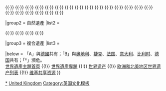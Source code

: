 <noinclude>{{NoteTA|G1=UK_Places}}</noinclude>{{Navbox
|name  = 英國世界遺產
|title = {{flagdeco|UK}} [[英国世界遗产列表|英国世界遗产]]
|state = autocollapse
|image = {{location map+ |United Kingdom |caption=[[英国]]本土 |places=
<!-- 文化遺產 /-->
         <!-- ↓373巨石阵、埃夫伯里和週邊遺跡 /-->
             {{location map~ |United Kingdom |label=373 |position= |link=巨石阵 |mark=Blue 0080ff pog.svg |marksize=4
                |lat_deg=51 |lat_min=10 |lat_sec=43.9 |lat_dir=N
                |lon_deg=1 |lon_min=49 |lon_sec=31.6 |lon_dir=W
             }}
             {{location map~ |United Kingdom |label=|position= |link= |mark=Blue 0080ff pog.svg |marksize=4
                |lat_deg=51 |lat_min=25 |lat_sec=43.2 |lat_dir=N
                |lon_deg=1 |lon_min=51 |lon_sec=14.1 |lon_dir=W
             }}
         <!-- ↑373巨石阵、埃夫伯里和週邊遺跡 /-->
         <!-- ↓430羅馬帝國的邊界（以下非全數，每一經度選第一點為代表） /-->
             {{location map~ |United Kingdom |label= |position= |link= |mark=Brown 804000 pog.svg |marksize=4
                |lat_deg=54 |lat_min=58 |lat_sec=37.12 |lat_dir=N
                |lon_deg=1 |lon_min=39 |lon_sec=40.47 |lon_dir=W
             }}
             {{location map~ |United Kingdom |label= |position= |link= |mark=Brown 804000 pog.svg |marksize=4
                |lat_deg=54 |lat_min=58 |lat_sec=43.92 |lat_dir=N
                |lon_deg=1 |lon_min=40 |lon_sec=29.01 |lon_dir=W
             }}
             {{location map~ |United Kingdom |label= |position= |link= |mark=Brown 804000 pog.svg |marksize=4
                |lat_deg=54 |lat_min=59 |lat_sec=8.93 |lat_dir=N
                |lon_deg=1 |lon_min=32 |lon_sec=29.39 |lon_dir=W
             }}
             {{location map~ |United Kingdom |label= |position= |link= |mark=Brown 804000 pog.svg |marksize=4
                |lat_deg=54 |lat_min=58 |lat_sec=33.63 |lat_dir=N
                |lon_deg=1 |lon_min=35 |lon_sec=18.8 |lon_dir=W
             }}
             {{location map~ |United Kingdom |label= |position= |link= |mark=Brown 804000 pog.svg |marksize=4
                |lat_deg=54 |lat_min=58 |lat_sec=50.1 |lat_dir=N
                |lon_deg=1 |lon_min=33 |lon_sec=46.77 |lon_dir=W
             }}
             {{location map~ |United Kingdom |label= |position= |link= |mark=Brown 804000 pog.svg |marksize=4
                |lat_deg=54 |lat_min=58 |lat_sec=41.69 |lat_dir=N
                |lon_deg=1 |lon_min=34 |lon_sec=22.58 |lon_dir=W
             }}
             {{location map~ |United Kingdom |label= |position= |link= |mark=Brown 804000 pog.svg |marksize=4
                |lat_deg=54 |lat_min=58 |lat_sec=20.23 |lat_dir=N
                |lon_deg=1 |lon_min=36 |lon_sec=5.84 |lon_dir=W
             }}
             {{location map~ |United Kingdom |label= |position= |link= |mark=Brown 804000 pog.svg |marksize=4
                |lat_deg=55 |lat_min=0 |lat_sec=5.21 |lat_dir=N
                |lon_deg=2 |lon_min=27 |lon_sec=6.44 |lon_dir=W
             }}
             {{location map~ |United Kingdom |label= |position= |link= |mark=Brown 804000 pog.svg |marksize=4
                |lat_deg=54 |lat_min=59 |lat_sec=26.35 |lat_dir=N
                |lon_deg=1 |lon_min=43 |lon_sec=16.27 |lon_dir=W
             }}
             {{location map~ |United Kingdom |label= |position= |link= |mark=Brown 804000 pog.svg |marksize=4
                |lat_deg=54 |lat_min=59 |lat_sec=38.09 |lat_dir=N
                |lon_deg=1 |lon_min=44 |lon_sec=27.48 |lon_dir=W
             }}
             {{location map~ |United Kingdom |label= |position= |link= |mark=Brown 804000 pog.svg |marksize=4
                |lat_deg=54 |lat_min=59 |lat_sec=44.17 |lat_dir=N
                |lon_deg=1 |lon_min=45 |lon_sec=44.87 |lon_dir=W
             }}
             {{location map~ |United Kingdom |label= |position= |link= |mark=Brown 804000 pog.svg |marksize=4
                |lat_deg=55 |lat_min=0 |lat_sec=15.22 |lat_dir=N
                |lon_deg=1 |lon_min=25 |lon_sec=52.01 |lon_dir=W
             }}
             {{location map~ |United Kingdom |label= |position= |link= |mark=Brown 804000 pog.svg |marksize=4
                |lat_deg=54 |lat_min=59 |lat_sec=17.87 |lat_dir=N
                |lon_deg=1 |lon_min=31 |lon_sec=57.5 |lon_dir=W
             }}
             {{location map~ |United Kingdom |label= |position= |link= |mark=Brown 804000 pog.svg |marksize=4
                |lat_deg=55 |lat_min=0 |lat_sec=12.87 |lat_dir=N
                |lon_deg=2 |lon_min=11 |lon_sec=28.27 |lon_dir=W
             }}
             {{location map~ |United Kingdom |label= |position= |link= |mark=Brown 804000 pog.svg |marksize=4
                |lat_deg=55 |lat_min=0 |lat_sec=14.51 |lat_dir=N
                |lon_deg=2 |lon_min=17 |lon_sec=2.02 |lon_dir=W
             }}
             {{location map~ |United Kingdom |label= |position= |link= |mark=Brown 804000 pog.svg |marksize=4
                |lat_deg=54 |lat_min=58 |lat_sec=47.6 |lat_dir=N
                |lon_deg=2 |lon_min=2 |lon_sec=7.85 |lon_dir=W
             }}
             {{location map~ |United Kingdom |label= |position= |link= |mark=Brown 804000 pog.svg |marksize=4
                |lat_deg=54 |lat_min=54 |lat_sec=49.32 |lat_dir=N
                |lon_deg=3 |lon_min=3 |lon_sec=19.22 |lon_dir=W
             }}
             {{location map~ |United Kingdom |label= |position= |link= |mark=Brown 804000 pog.svg |marksize=4
                |lat_deg=54 |lat_min=54 |lat_sec=48.49 |lat_dir=N
                |lon_deg=3 |lon_min=17 |lon_sec=43.6 |lon_dir=W
             }}
             {{location map~ |United Kingdom |label= |position= |link= |mark=Brown 804000 pog.svg |marksize=4
                |lat_deg=54 |lat_min=55 |lat_sec=43.79 |lat_dir=N
                |lon_deg=2 |lon_min=51 |lon_sec=15.6 |lon_dir=W
             }}
             {{location map~ |United Kingdom |label= |position= |link= |mark=Brown 804000 pog.svg |marksize=4
                |lat_deg=54 |lat_min=39 |lat_sec=21.25 |lat_dir=N
                |lon_deg=3 |lon_min=32 |lon_sec=48.45 |lon_dir=W
             }}
             {{location map~ |United Kingdom |label= |position= |link= |mark=Brown 804000 pog.svg |marksize=4
                |lat_deg=54 |lat_min=49 |lat_sec=34.31 |lat_dir=N
                |lon_deg=3 |lon_min=25 |lon_sec=6.22 |lon_dir=W
             }}
             {{location map~ |United Kingdom |label= |position= |link= |mark=Brown 804000 pog.svg |marksize=4
                |lat_deg=54 |lat_min=34 |lat_sec=20.98 |lat_dir=N
                |lon_deg=3 |lon_min=34 |lon_sec=32.02 |lon_dir=W
             }}
             {{location map~ |United Kingdom |label= |position= |link= |mark=Brown 804000 pog.svg |marksize=4
                |lat_deg=54 |lat_min=55 |lat_sec=53.24 |lat_dir=N
                |lon_deg=3 |lon_min=16 |lon_sec=45.06 |lon_dir=W
             }}
             {{location map~ |United Kingdom |label= |position= |link= |mark=Brown 804000 pog.svg |marksize=4
                |lat_deg=54 |lat_min=53 |lat_sec=59.69 |lat_dir=N
                |lon_deg=2 |lon_min=57 |lon_sec=7.63 |lon_dir=W
             }}
             {{location map~ |United Kingdom |label= |position= |link= |mark=Brown 804000 pog.svg |marksize=4
                |lat_deg=54 |lat_min=21 |lat_sec=2.58 |lat_dir=N
                |lon_deg=3 |lon_min=24 |lon_sec=14.89 |lon_dir=W
             }}
             {{location map~ |United Kingdom |label= |position= |link= |mark=Brown 804000 pog.svg |marksize=4
                |lat_deg=54 |lat_min=59 |lat_sec=17.71 |lat_dir=N
                |lon_deg=2 |lon_min=35 |lon_sec=12.28 |lon_dir=W
             }}
             {{location map~ |United Kingdom |label= |position= |link= |mark=Brown 804000 pog.svg |marksize=4
                |lat_deg=54 |lat_min=56 |lat_sec=1.09 |lat_dir=N
                |lon_deg=2 |lon_min=49 |lon_sec=10.67 |lon_dir=W
             }}
             {{location map~ |United Kingdom |label= |position= |link= |mark=Brown 804000 pog.svg |marksize=4
                |lat_deg=54 |lat_min=59 |lat_sec=12.7 |lat_dir=N
                |lon_deg=2 |lon_min=34 |lon_sec=39.3 |lon_dir=W
             }}
             {{location map~ |United Kingdom |label= |position= |link= |mark=Brown 804000 pog.svg |marksize=4
                |lat_deg=54 |lat_min=54 |lat_sec=13.15 |lat_dir=N
                |lon_deg=2 |lon_min=59 |lon_sec=43.52 |lon_dir=W
             }}
             {{location map~ |United Kingdom |label= |position= |link= |mark=Brown 804000 pog.svg |marksize=4
                |lat_deg=54 |lat_min=59 |lat_sec=45.44 |lat_dir=N
                |lon_deg=1 |lon_min=46 |lon_sec=40.29 |lon_dir=W
             }}
             {{location map~ |United Kingdom |label= |position= |link= |mark=Brown 804000 pog.svg |marksize=4
                |lat_deg=54 |lat_min=59 |lat_sec=52.7 |lat_dir=N
                |lon_deg=1 |lon_min=48 |lon_sec=0.77 |lon_dir=W
             }}
             {{location map~ |United Kingdom |label= |position= |link= |mark=Brown 804000 pog.svg |marksize=4
                |lat_deg=55 |lat_min=0 |lat_sec=16.89 |lat_dir=N
                |lon_deg=1 |lon_min=51 |lon_sec=21.3 |lon_dir=W
             }}
             {{location map~ |United Kingdom |label= |position= |link= |mark=Brown 804000 pog.svg |marksize=4
                |lat_deg=55 |lat_min=0 |lat_sec=33.02 |lat_dir=N
                |lon_deg=1 |lon_min=53 |lon_sec=20.24 |lon_dir=W
             }}
             {{location map~ |United Kingdom |label= |position= |link= |mark=Brown 804000 pog.svg |marksize=4
                |lat_deg=55 |lat_min=0 |lat_sec=33.31 |lat_dir=N
                |lon_deg=1 |lon_min=55 |lon_sec=19.69 |lon_dir=W
             }}
             {{location map~ |United Kingdom |label= |position= |link= |mark=Brown 804000 pog.svg |marksize=4
                |lat_deg=55 |lat_min=0 |lat_sec=42.36 |lat_dir=N
                |lon_deg=1 |lon_min=59 |lon_sec=16.15 |lon_dir=W
             }}
             {{location map~ |United Kingdom |label= |position= |link= |mark=Brown 804000 pog.svg |marksize=4
                |lat_deg=55 |lat_min=0 |lat_sec=35.37 |lat_dir=N
                |lon_deg=2 |lon_min=0 |lon_sec=23.53 |lon_dir=W
             }}
             {{location map~ |United Kingdom |label= |position= |link= |mark=Brown 804000 pog.svg |marksize=4
                |lat_deg=55 |lat_min=0 |lat_sec=38.54 |lat_dir=N
                |lon_deg=2 |lon_min=1 |lon_sec=15.15 |lon_dir=W
             }}
             {{location map~ |United Kingdom |label= |position= |link= |mark=Brown 804000 pog.svg |marksize=4
                |lat_deg=54 |lat_min=59 |lat_sec=30.38 |lat_dir=N
                |lon_deg=2 |lon_min=26 |lon_sec=55.25 |lon_dir=W
             }}
             {{location map~ |United Kingdom |label= |position= |link= |mark=Brown 804000 pog.svg |marksize=4
                |lat_deg=55 |lat_min=1 |lat_sec=54.22 |lat_dir=N
                |lon_deg=2 |lon_min=10 |lon_sec=44.48 |lon_dir=W
             }}
             {{location map~ |United Kingdom |label= |position= |link= |mark=Brown 804000 pog.svg |marksize=4
                |lat_deg=55 |lat_min=1 |lat_sec=37.1 |lat_dir=N
                |lon_deg=2 |lon_min=15 |lon_sec=7.22 |lon_dir=W
             }}
             {{location map~ |United Kingdom |label= |position= |link= |mark=Brown 804000 pog.svg |marksize=4
                |lat_deg=54 |lat_min=59 |lat_sec=17.48 |lat_dir=N
                |lon_deg=2 |lon_min=24 |lon_sec=24.44 |lon_dir=W
             }}
             {{location map~ |United Kingdom |label= |position= |link= |mark=Brown 804000 pog.svg |marksize=4
                |lat_deg=54 |lat_min=59 |lat_sec=31.97 |lat_dir=N
                |lon_deg=2 |lon_min=23 |lon_sec=17.69 |lon_dir=W
             }}
             {{location map~ |United Kingdom |label= |position= |link= |mark=Brown 804000 pog.svg |marksize=4
                |lat_deg=54 |lat_min=59 |lat_sec=17.49 |lat_dir=N
                |lon_deg=2 |lon_min=22 |lon_sec=52.96 |lon_dir=W
             }}
             {{location map~ |United Kingdom |label= |position= |link= |mark=Brown 804000 pog.svg |marksize=4
                |lat_deg=54 |lat_min=59 |lat_sec=4.03 |lat_dir=N
                |lon_deg=2 |lon_min=28 |lon_sec=38.91 |lon_dir=W
             }}
             {{location map~ |United Kingdom |label= |position= |link= |mark=Brown 804000 pog.svg |marksize=4
                |lat_deg=54 |lat_min=59 |lat_sec=2.2 |lat_dir=N
                |lon_deg=2 |lon_min=29 |lon_sec=17.88 |lon_dir=W
             }}
             {{location map~ |United Kingdom |label= |position= |link= |mark=Brown 804000 pog.svg |marksize=4
                |lat_deg=54 |lat_min=58 |lat_sec=55.64 |lat_dir=N
                |lon_deg=2 |lon_min=33 |lon_sec=17.20 |lon_dir=W
             }}
             {{location map~ |United Kingdom |label= |position= |link= |mark=Brown 804000 pog.svg |marksize=4
                |lat_deg=54 |lat_min=56 |lat_sec=5.04 |lat_dir=N
                |lon_deg=2 |lon_min=50 |lon_sec=57.67 |lon_dir=W
             }}
             {{location map~ |United Kingdom |label= |position= |link= |mark=Brown 804000 pog.svg |marksize=4
                |lat_deg=55 |lat_min=1 |lat_sec=8.53 |lat_dir=N
                |lon_deg=2 |lon_min=4 |lon_sec=58.63 |lon_dir=W
             }}
             {{location map~ |United Kingdom |label= |position= |link= |mark=Brown 804000 pog.svg |marksize=4
                |lat_deg=55 |lat_min=1 |lat_sec=28.32 |lat_dir=N
                |lon_deg=2 |lon_min=8 |lon_sec=34.12 |lon_dir=W
             }}
             {{location map~ |United Kingdom |label= |position= |link= |mark=Brown 804000 pog.svg |marksize=4
                |lat_deg=55 |lat_min=1 |lat_sec=53.97 |lat_dir=N
                |lon_deg=2 |lon_min=9 |lon_sec=52.83 |lon_dir=W
             }}
             {{location map~ |United Kingdom |label= |position= |link= |mark=Brown 804000 pog.svg |marksize=4
                |lat_deg=55 |lat_min=2 |lat_sec=14.96 |lat_dir=N
                |lon_deg=2 |lon_min=12 |lon_sec=5.46 |lon_dir=W
             }}
             {{location map~ |United Kingdom |label= |position= |link= |mark=Brown 804000 pog.svg |marksize=4
                |lat_deg=55 |lat_min=1 |lat_sec=59.33 |lat_dir=N
                |lon_deg=2 |lon_min=14 |lon_sec=32.67 |lon_dir=W
             }}
             {{location map~ |United Kingdom |label= |position= |link= |mark=Brown 804000 pog.svg |marksize=4
                |lat_deg=55 |lat_min=1 |lat_sec=47.01 |lat_dir=N
                |lon_deg=2 |lon_min=16 |lon_sec=27.7 |lon_dir=W
             }}
             {{location map~ |United Kingdom |label= |position= |link= |mark=Brown 804000 pog.svg |marksize=4
                |lat_deg=55 |lat_min=1 |lat_sec=30.97 |lat_dir=N
                |lon_deg=2 |lon_min=18 |lon_sec=26.97 |lon_dir=W
             }}
             {{location map~ |United Kingdom |label= |position= |link= |mark=Brown 804000 pog.svg |marksize=4
                |lat_deg=54 |lat_min=59 |lat_sec=59.23 |lat_dir=N
                |lon_deg=2 |lon_min=21 |lon_sec=57.2 |lon_dir=W
             }}
             {{location map~ |United Kingdom |label= |position= |link= |mark=Brown 804000 pog.svg |marksize=4
                |lat_deg=54 |lat_min=55 |lat_sec=31.7 |lat_dir=N
                |lon_deg=2 |lon_min=53 |lon_sec=37.91 |lon_dir=W
             }}
             {{location map~ |United Kingdom |label= |position= |link= |mark=Brown 804000 pog.svg |marksize=4
                |lat_deg=54 |lat_min=58 |lat_sec=19.08 |lat_dir=N
                |lon_deg=2 |lon_min=43 |lon_sec=53.93 |lon_dir=W
             }}
             {{location map~ |United Kingdom |label= |position= |link= |mark=Brown 804000 pog.svg |marksize=4
                |lat_deg=54 |lat_min=58 |lat_sec=13.12 |lat_dir=N
                |lon_deg=2 |lon_min=44 |lon_sec=16.38 |lon_dir=W
             }}
             {{location map~ |United Kingdom |label= |position= |link= |mark=Brown 804000 pog.svg |marksize=4
                |lat_deg=54 |lat_min=58 |lat_sec=7.85 |lat_dir=N
                |lon_deg=2 |lon_min=45 |lon_sec=28.88 |lon_dir=W
             }}
             {{location map~ |United Kingdom |label= |position= |link= |mark=Brown 804000 pog.svg |marksize=4
                |lat_deg=54 |lat_min=57 |lat_sec=49.1 |lat_dir=N
                |lon_deg=2 |lon_min=46 |lon_sec=24.02 |lon_dir=W
             }}
             {{location map~ |United Kingdom |label= |position= |link= |mark=Brown 804000 pog.svg |marksize=4
                |lat_deg=54 |lat_min=56 |lat_sec=57.15 |lat_dir=N
                |lon_deg=2 |lon_min=47 |lon_sec=47.84 |lon_dir=W
             }}
             {{location map~ |United Kingdom |label= |position= |link= |mark=Brown 804000 pog.svg |marksize=4
                |lat_deg=54 |lat_min=59 |lat_sec=14.36 |lat_dir=N
                |lon_deg=2 |lon_min=31 |lon_sec=59.77 |lon_dir=W
             }}
             {{location map~ |United Kingdom |label= |position= |link= |mark=Brown 804000 pog.svg |marksize=4
                |lat_deg=54 |lat_min=59 |lat_sec=22.03 |lat_dir=N
                |lon_deg=2 |lon_min=36 |lon_sec=14.29 |lon_dir=W
             }}
             {{location map~ |United Kingdom |label= |position= |link= |mark=Brown 804000 pog.svg |marksize=4
                |lat_deg=54 |lat_min=59 |lat_sec=3.89 |lat_dir=N
                |lon_deg=2 |lon_min=37 |lon_sec=36.04 |lon_dir=W
             }}
             {{location map~ |United Kingdom |label= |position= |link= |mark=Brown 804000 pog.svg |marksize=4
                |lat_deg=54 |lat_min=58 |lat_sec=35.67 |lat_dir=N
                |lon_deg=2 |lon_min=39 |lon_sec=35.17 |lon_dir=W
             }}
             {{location map~ |United Kingdom |label= |position= |link= |mark=Brown 804000 pog.svg |marksize=4
                |lat_deg=54 |lat_min=58 |lat_sec=20.4 |lat_dir=N
                |lon_deg=2 |lon_min=41 |lon_sec=48.94 |lon_dir=W
             }}
             {{location map~ |United Kingdom |label= |position= |link= |mark=Brown 804000 pog.svg |marksize=4
                |lat_deg=54 |lat_min=55 |lat_sec=26.32 |lat_dir=N
                |lon_deg=3 |lon_min=1 |lon_sec=7.23 |lon_dir=W
             }}
             {{location map~ |United Kingdom |label= |position= |link= |mark=Brown 804000 pog.svg |marksize=4
                |lat_deg=54 |lat_min=58 |lat_sec=41.31 |lat_dir=N
                |lon_deg=2 |lon_min=38 |lon_sec=26.76 |lon_dir=W
             }}
             {{location map~ |United Kingdom |label= |position= |link= |mark=Brown 804000 pog.svg |marksize=4
                |lat_deg=54 |lat_min=57 |lat_sec=33.35 |lat_dir=N
                |lon_deg=2 |lon_min=42 |lon_sec=46.03 |lon_dir=W
             }}
             {{location map~ |United Kingdom |label= |position= |link= |mark=Brown 804000 pog.svg |marksize=4
                |lat_deg=54 |lat_min=55 |lat_sec=16.78 |lat_dir=N
                |lon_deg=3 |lon_min=0 |lon_sec=47.89 |lon_dir=W
             }}
             {{location map~ |United Kingdom |label= |position= |link= |mark=Brown 804000 pog.svg |marksize=4
                |lat_deg=54 |lat_min=55 |lat_sec=20.76 |lat_dir=N
                |lon_deg=3 |lon_min=4 |lon_sec=4.31 |lon_dir=W
             }}
             {{location map~ |United Kingdom |label= |position= |link= |mark=Brown 804000 pog.svg |marksize=4
                |lat_deg=54 |lat_min=55 |lat_sec=46.46 |lat_dir=N
                |lon_deg=3 |lon_min=9 |lon_sec=27.64 |lon_dir=W
             }}
             {{location map~ |United Kingdom |label= |position= |link= |mark=Brown 804000 pog.svg |marksize=4
                |lat_deg=54 |lat_min=56 |lat_sec=5.73 |lat_dir=N
                |lon_deg=3 |lon_min=10 |lon_sec=9.21 |lon_dir=W
             }}
             {{location map~ |United Kingdom |label= |position= |link= |mark=Brown 804000 pog.svg |marksize=4
                |lat_deg=54 |lat_min=57 |lat_sec=7.79 |lat_dir=N
                |lon_deg=3 |lon_min=12 |lon_sec=54.25 |lon_dir=W
             }}
             {{location map~ |United Kingdom |label= |position= |link= |mark=Brown 804000 pog.svg |marksize=4
                |lat_deg=54 |lat_min=51 |lat_sec=21 |lat_dir=N
                |lon_deg=3 |lon_min=23 |lon_sec=57.68 |lon_dir=W
             }}
             {{location map~ |United Kingdom |label= |position= |link= |mark=Brown 804000 pog.svg |marksize=4
                |lat_deg=54 |lat_min=42 |lat_sec=2.72 |lat_dir=N
                |lon_deg=3 |lon_min=30 |lon_sec=42.08 |lon_dir=W
             }}
             {{location map~ |United Kingdom |label= |position= |link= |mark=Brown 804000 pog.svg |marksize=4
                |lat_deg=54 |lat_min=47 |lat_sec=49.38 |lat_dir=N
                |lon_deg=3 |lon_min=26 |lon_sec=12.54 |lon_dir=W
             }}
             {{location map~ |United Kingdom |label= |position= |link= |mark=Brown 804000 pog.svg |marksize=4
                |lat_deg=54 |lat_min=44 |lat_sec=10.44 |lat_dir=N
                |lon_deg=3 |lon_min=27 |lon_sec=57.69 |lon_dir=W
             }}
             {{location map~ |United Kingdom |label= |position= |link= |mark=Brown 804000 pog.svg |marksize=4
                |lat_deg=54 |lat_min=44 |lat_sec=0.88 |lat_dir=N
                |lon_deg=3 |lon_min=28 |lon_sec=20.15 |lon_dir=W
             }}
             {{location map~ |United Kingdom |label= |position= |link= |mark=Brown 804000 pog.svg |marksize=4
                |lat_deg=54 |lat_min=43 |lat_sec=40.20 |lat_dir=N
                |lon_deg=3 |lon_min=29 |lon_sec=5.58 |lon_dir=W
             }}
             {{location map~ |United Kingdom |label= |position= |link= |mark=Brown 804000 pog.svg |marksize=4
                |lat_deg=54 |lat_min=56 |lat_sec=6.51 |lat_dir=N
                |lon_deg=3 |lon_min=15 |lon_sec=54.91 |lon_dir=W
             }}
             {{location map~ |United Kingdom |label= |position= |link= |mark=Brown 804000 pog.svg |marksize=4
                |lat_deg=54 |lat_min=53 |lat_sec=32.54 |lat_dir=N
                |lon_deg=3 |lon_min=21 |lon_sec=33.15 |lon_dir=W
             }}
             {{location map~ |United Kingdom |label=430 |position= |link= |mark=Brown 804000 pog.svg |marksize=4
                |lat_deg=55 |lat_min=3 |lat_sec=50.23 |lat_dir=N
                |lon_deg=2 |lon_min=40 |lon_sec=55.37 |lon_dir=W
             }}
             {{location map~ |United Kingdom |label= |position= |link= |mark=Brown 804000 pog.svg |marksize=4
                |lat_deg=55 |lat_min=2 |lat_sec=5.4 |lat_dir=N
                |lon_deg=2 |lon_min=13 |lon_sec=28.38 |lon_dir=W
             }}
             {{location map~ |United Kingdom |label= |position= |link= |mark=Brown 804000 pog.svg |marksize=4
                |lat_deg=54 |lat_min=56 |lat_sec=49.25 |lat_dir=N
                |lon_deg=3 |lon_min=11 |lon_sec=39.05 |lon_dir=W
             }}
             {{location map~ |United Kingdom |label= |position= |link= |mark=Brown 804000 pog.svg |marksize=4
                |lat_deg=55 |lat_min=0 |lat_sec=4.4 |lat_dir=N
                |lon_deg=1 |lon_min=49 |lon_sec=16.19 |lon_dir=W
             }}
             {{location map~ |United Kingdom |label= |position= |link= |mark=Brown 804000 pog.svg |marksize=4
                |lat_deg=55 |lat_min=0 |lat_sec=42.17 |lat_dir=N
                |lon_deg=1 |lon_min=57 |lon_sec=28.97 |lon_dir=W
             }}
             {{location map~ |United Kingdom |label= |position= |link= |mark=Brown 804000 pog.svg |marksize=4
                |lat_deg=54 |lat_min=55 |lat_sec=8.32 |lat_dir=N
                |lon_deg=2 |lon_min=54 |lon_sec=46.03 |lon_dir=W
             }}
             {{location map~ |United Kingdom |label= |position= |link= |mark=Brown 804000 pog.svg |marksize=4
                |lat_deg=54 |lat_min=54 |lat_sec=55.54 |lat_dir=N
                |lon_deg=2 |lon_min=55 |lon_sec=11.85 |lon_dir=W
             }}
             {{location map~ |United Kingdom |label= |position= |link= |mark=Brown 804000 pog.svg |marksize=4
                |lat_deg=55 |lat_min=1 |lat_sec=45.29 |lat_dir=N
                |lon_deg=2 |lon_min=19 |lon_sec=22.56 |lon_dir=W
             }}
             {{location map~ |United Kingdom |label= |position= |link= |mark=Brown 804000 pog.svg |marksize=4
                |lat_deg=54 |lat_min=54 |lat_sec=3.72 |lat_dir=N
                |lon_deg=2 |lon_min=58 |lon_sec=39.12 |lon_dir=W
             }}
             {{location map~ |United Kingdom |label= |position= |link= |mark=Brown 804000 pog.svg |marksize=4
                |lat_deg=54 |lat_min=55 |lat_sec=23.56 |lat_dir=N
                |lon_deg=3 |lon_min=2 |lon_sec=6.25 |lon_dir=W
             }}
             {{location map~ |United Kingdom |label= |position= |link= |mark=Brown 804000 pog.svg |marksize=4
                |lat_deg=54 |lat_min=59 |lat_sec=43.54 |lat_dir=N
                |lon_deg=2 |lon_min=20 |lon_sec=26.96 |lon_dir=W
             }}
             {{location map~ |United Kingdom |label= |position= |link= |mark=Brown 804000 pog.svg |marksize=4
                |lat_deg=55 |lat_min=1 |lat_sec=18.25 |lat_dir=N
                |lon_deg=2 |lon_min=7 |lon_sec=8.22 |lon_dir=W
             }}
         <!-- ↑430羅馬帝國的邊界（以上非全數，每一經度選第一點為代表） /-->
             {{location map~ |United Kingdom |label=370 |position=right |link=达勒姆城堡 |mark=Blue 0080ff pog.svg 
                |lat_deg=54 |lat_min=46 |lat_sec=29 |lat_dir=N
                |lon_deg=1 |lon_min=34 |lon_sec=34 |lon_dir=W
             }}
             {{location map~ |United Kingdom |label=371 |position= |link=鐵橋谷 |mark=Blue 0080ff pog.svg 
                |lat_deg=52 |lat_min=37 |lat_sec=35 |lat_dir=N
                |lon_deg=2 |lon_min=28 |lon_sec=22 |lon_dir=W
             }}
             {{location map~ |United Kingdom |label=372 |position=right |link=斯塔德利皇家公园 |mark=Blue 0080ff pog.svg 
                |lat_deg=54 |lat_min=6 |lat_sec=58 |lat_dir=N
                |lon_deg=1 |lon_min=34 |lon_sec=23 |lon_dir=W
             }}
             {{location map~ |United Kingdom |label=374 |position= |link= |mark=Blue 0080ff pog.svg 
                |lat_deg=53 |lat_min=8 |lat_sec=23 |lat_dir=N
                |lon_deg=4 |lon_min=16 |lon_sec=37 |lon_dir=W
             }}
             {{location map~ |United Kingdom |label=425 |position= |link=布伦海姆宫 |mark=Blue 0080ff pog.svg 
                |lat_deg=51 |lat_min=50 |lat_sec=31 |lat_dir=N
                |lon_deg=1 |lon_min=21 |lon_sec=41 |lon_dir=W
             }}
             {{location map~ |United Kingdom |label=426 |position=right |link=威斯敏斯特宫 |mark=Blue 0080ff pog.svg 
                |lat_deg=51 |lat_min=50 |lat_sec=31 |lat_dir=N
                |lon_deg=1 |lon_min=21 |lon_sec=41 |lon_dir=W
             }}
             {{location map~ |United Kingdom |label=428 |position=left |link=巴斯 |mark=Blue 0080ff pog.svg 
                |lat_deg=51 |lat_min=22 |lat_sec=53 |lat_dir=N
                |lon_deg=2 |lon_min=21 |lon_sec=31 |lon_dir=W
             }}
             {{location map~ |United Kingdom |label=429 |position= |link=新拉纳克 |mark=Blue 0080ff pog.svg 
                |lat_deg=55 |lat_min=39 |lat_sec=48 |lat_dir=N
                |lon_deg=3 |lon_min=46 |lon_sec=59 |lon_dir=W
             }}
             {{location map~ |United Kingdom |label=488 |position=bottom |link=伦敦塔 |mark=Blue 0080ff pog.svg 
                |lat_deg=51 |lat_min=30 |lat_sec=29 |lat_dir=N
                |lon_deg=0 |lon_min=4 |lon_sec=34 |lon_dir=W
             }}
             {{location map~ |United Kingdom |label=496 |position=bottom |link=坎特伯雷座堂 |mark=Blue 0080ff pog.svg 
                |lat_deg=51 |lat_min=16 |lat_sec=48 |lat_dir=N
                |lon_deg=1 |lon_min=4 |lon_sec=60 |lon_dir=E
             }}
             {{location map~ |United Kingdom |label=514 |position= |link=新石器时代奥克尼的中心 |mark=Blue 0080ff pog.svg 
                |lat_deg=58 |lat_min=59 |lat_sec=45.8 |lat_dir=N
                |lon_deg=3 |lon_min=11 |lon_sec=19.2 |lon_dir=W
             }}
             {{location map~ |United Kingdom |label=728 |position= |link=愛丁堡舊城 |mark=Blue 0080ff pog.svg 
                |lat_deg=55 |lat_min=57 |lat_sec=0 |lat_dir=N
                |lon_deg=3 |lon_min=13 |lon_sec=0 |lon_dir=W
             }}
             {{location map~ |United Kingdom |label=795 |position= |link=格林尼治 |mark=Blue 0080ff pog.svg 
                |lat_deg=51 |lat_min=28 |lat_sec=48 |lat_dir=N
                |lon_deg=0 |lon_min=0 |lon_sec=0 |lon_dir=W
             }}
             {{location map~ |United Kingdom |label=984 |position=left |link= |mark=Blue 0080ff pog.svg 
                |lat_deg=51 |lat_min=46 |lat_sec=35 |lat_dir=N
                |lon_deg=3 |lon_min=5 |lon_sec=17 |lon_dir=W
             }}
             {{location map~ |United Kingdom |label=1028 |position=left |link=索尔泰尔 |mark=Blue 0080ff pog.svg 
                |lat_deg=53 |lat_min=50 |lat_sec=21 |lat_dir=N
                |lon_deg=1 |lon_min=47 |lon_sec=18 |lon_dir=W
             }}
             {{location map~ |United Kingdom |label=1030 |position=right |link= |mark=Blue 0080ff pog.svg 
                |lat_deg=53 |lat_min=1 |lat_sec=44 |lat_dir=N
                |lon_deg=1 |lon_min=29 |lon_sec=17 |lon_dir=W
             }}
             {{location map~ |United Kingdom |label=1084 |position=right |link=邱园 |mark=Blue 0080ff pog.svg 
                |lat_deg=51 |lat_min=28 |lat_sec=55 |lat_dir=N
                |lon_deg=0 |lon_min=17 |lon_sec=38.5 |lon_dir=E
             }}
             {{location map~ |United Kingdom |label=1150 |position= |link= |mark=Blue 0080ff pog.svg 
                |lat_deg=53 |lat_min=24 |lat_sec=24 |lat_dir=N
                |lon_deg=2 |lon_min=59 |lon_sec=40 |lon_dir=W
             }}
             {{location map~ |United Kingdom |label=1215 |position= |link= |mark=Blue 0080ff pog.svg 
                |lat_deg=50 |lat_min=8 |lat_sec=10 |lat_dir=N
                |lon_deg=5 |lon_min=23 |lon_sec=1 |lon_dir=W
             }}
             {{location map~ |United Kingdom |label=1303 |position= |link= |mark=Blue 0080ff pog.svg 
                |lat_deg=52 |lat_min=58 |lat_sec=13 |lat_dir=N
                |lon_deg=3 |lon_min=5 |lon_sec=16 |lon_dir=W
             }}
         <!-- ↑达勒姆城堡 /-->
             {{location map~ |United Kingdom |label=1485 |position=right |link=福斯橋 |mark=Blue 0080ff pog.svg 
                |lat_deg=56 |lat_min=00 |lat_sec=04 |lat_dir=N
                |lon_deg=3 |lon_min=23 |lon_sec=20|lon_dir=W
             }}
<!-- 自然遺產 /-->
         <!-- ↓湖区 /-->
             {{location map~ |United Kingdom |label=422 |position= |link=湖区 |mark=Green 00ff00 pog.svg |marksize=4
                |lat_deg=54 |lat_min=28 |lat_sec=35.8 |lat_dir=N
                |lon_deg=3 |lon_min=4 |lon_sec=56.7 |lon_dir=W
             }}
         <!-- ↑↓湖区 /-->
         <!-- ↓1029多塞特和东德文海岸 /-->
             {{location map~ |United Kingdom |label=1029 |position= |link=侏罗纪海岸 |mark=Green 00ff00 pog.svg |marksize=4
                |lat_deg=50 |lat_min=39 |lat_sec=37 |lat_dir=N
                |lon_deg=3 |lon_min=16 |lon_sec=38.4 |lon_dir=W
             }}
             {{location map~ |United Kingdom |label= |position= |link= |mark=Green 00ff00 pog.svg |marksize=4
                |lat_deg=50 |lat_min=41 |lat_sec=13.4 |lat_dir=N
                |lon_deg=3 |lon_min=7 |lon_sec=35.5 |lon_dir=W
             }}
             {{location map~ |United Kingdom |label= |position= |link= |mark=Green 00ff00 pog.svg |marksize=4
                |lat_deg=50 |lat_min=42 |lat_sec=20 |lat_dir=N
                |lon_deg=2 |lon_min=59 |lon_sec=23.6 |lon_dir=W
             }}
             {{location map~ |United Kingdom |label= |position= |link= |mark=Green 00ff00 pog.svg |marksize=4
                |lat_deg=50 |lat_min=43 |lat_sec=20.1 |lat_dir=N
                |lon_deg=2 |lon_min=50 |lon_sec=31.1 |lon_dir=W
             }}
             {{location map~ |United Kingdom |label= |position= |link= |mark=Green 00ff00 pog.svg |marksize=4
                |lat_deg=50 |lat_min=37 |lat_sec=52.9 |lat_dir=N
                |lon_deg=2 |lon_min=34 |lon_sec=10.6 |lon_dir=W
             }}
             {{location map~ |United Kingdom |label= |position= |link= |mark=Green 00ff00 pog.svg |marksize=4
                |lat_deg=50 |lat_min=35 |lat_sec=44.8 |lat_dir=N
                |lon_deg=2 |lon_min=27 |lon_sec=29.6 |lon_dir=W
             }}
             {{location map~ |United Kingdom |label= |position= |link= |mark=Green 00ff00 pog.svg |marksize=4
                |lat_deg=50 |lat_min=36 |lat_sec=54.2 |lat_dir=N
                |lon_deg=2 |lon_min=9 |lon_sec=54.5 |lon_dir=W
             }}
             {{location map~ |United Kingdom |label= |position= |link= |mark=Green 00ff00 pog.svg |marksize=4
                |lat_deg=50 |lat_min=38 |lat_sec=17.6 |lat_dir=N
                |lon_deg=1 |lon_min=55 |lon_sec=37.6 |lon_dir=W
             }}
         <!-- ↑1029多塞特和东德文海岸 /-->
             {{location map~ |United Kingdom |label=369 |position= |link=巨人堤道 |mark=Green 00ff00 pog.svg |marksize=
                |lat_deg=55 |lat_min=15 |lat_sec=0 |lat_dir=N
                |lon_deg=6 |lon_min=29 |lon_sec=7 |lon_dir=W
             }}
<!-- 複合遺產 /-->
             {{location map~ |United Kingdom |label=387 |position= |link=聖基爾達島 |mark=Yellow ffff00 pog.svg 
                |lat_deg=57 |lat_min=49 |lat_sec=2 |lat_dir=N
                |lon_deg=8 |lon_min=34 |lon_sec=36 |lon_dir=W
             }}
         }}
         <!-- broken {{location map+ |United Kingdom Bermuda |caption=海外領地[[百慕大]] |places=
             {{location map~ |United Kingdom Bermuda |label=983 |position= |link=圣乔治斯 |mark=Blue 0080ff pog.svg |marksize=
                |lat_deg=32 |lat_min=22 |lat_sec=46 |lat_dir=N
                |lon_deg=64 |lon_min=40 |lon_sec=40 |lon_dir=W
             }}
         }}-->

|basestyle  = background:#D1E5F2;
|titlestyle = background-color: #B5D8EF
|belowstyle = font-size:85%;

|group1 = 文化遺產
|list1  = <div>
{{nowrap|{{colortext|370|c=blue}}：[[达勒姆城堡]]和[[达勒姆座堂|座堂]]}}{{·}}
{{nowrap|{{colortext|371|c=blue}}：[[鐵橋谷]]}}{{·}}
{{nowrap|{{colortext|372|c=blue}}：[[斯塔德利皇家公园]]和[[噴泉修道院|喷泉修道院遗址]]}}{{·}}
{{nowrap|{{colortext|373|c=blue}}：[[巨石阵]]、[[埃夫伯里]]及周围的巨石遗迹}}{{·}} 
{{nowrap|{{colortext|374|c=blue}}：[[圭內斯郡愛德華國王的城堡和城牆]]}}{{·}}
{{nowrap|{{colortext|425|c=blue}}：[[布伦海姆宫]]}}{{·}}
{{nowrap|{{colortext|426|c=blue}}：[[威斯敏斯特宫]]、[[西敏寺]]和[[威斯敏斯特圣玛格丽特教堂|聖瑪格麗特教堂]]}}{{·}}
{{nowrap|{{colortext|428|c=blue}}：[[巴斯|巴斯城]]}}{{·}}
{{nowrap|{{colortext|429|c=blue}}：[[新拉纳克]]}}{{·}}
{{nowrap|{{colortext|430|c=brown}}{{smallsup|A}}：[[罗马帝国界墙]]}}{{nowrap|（英國境內有[[哈德良长城|哈德良邊牆]]和[[安多宁长城|安多寧邊牆]]遺跡194處，合共362處）}}{{·}}
{{nowrap|{{colortext|488|c=blue}}：[[伦敦塔]]}}{{·}}
{{nowrap|{{colortext|496|c=blue}}：[[坎特伯雷座堂]]、[[圣奥古斯丁修道院]]和[[聖馬丁教堂 (坎特伯雷)|圣马丁教堂]] }}{{·}}
{{nowrap|{{colortext|514|c=blue}}：[[新石器时代奥克尼的中心|奥克尼新石器时代的中心]]}}{{·}}
{{nowrap|{{colortext|728|c=blue}}：[[愛丁堡舊城|愛丁堡的舊城]]和[[愛丁堡新城|新城]]}}{{·}}
{{nowrap|{{colortext|795|c=blue}}：[[格林尼治|格林威治海岸地区]]}}{{·}}
{{nowrap|{{colortext|983|c=blue}}：[[圣乔治斯|百慕大圣乔治历史城镇及相关防御工事群]]}}{{nowrap|（共24處，位於海外領地[[百慕大]]）}}{{·}}
{{nowrap|{{colortext|984|c=blue}}：[[布莱纳文|布萊納文工業景觀]]}}{{·}}
{{nowrap|{{colortext|1028|c=blue}}：[[索尔泰尔]]}}{{·}}
{{nowrap|{{colortext|1030|c=blue}}：[[德文特河谷工業區]]}}{{·}}
{{nowrap|{{colortext|1084|c=blue}}：[[邱园|基尤皇家植物园]]}}{{·}}
{{nowrap|<del>{{colortext|1150|c=blue}}{{smallsup|†}}：[[利物浦海事商城]]</del>}}{{·}}
{{nowrap|{{colortext|1215|c=blue}}：[[康沃爾和西德文礦區景觀]]}}{{·}}
{{nowrap|{{colortext|1303|c=blue}}：[[龐特卡薩魯岧水道|龐特卡薩魯岧水道和運河]]}}
{{nowrap|{{colortext|1485|c=blue}}：[[福斯橋]]}}
{{nowrap|{{colortext|1613|c=blue}}{{smallsup|B}}：[[欧洲温泉疗养胜地]]}}{{nowrap|（英国境內有1處，合共11處）}}
</div>

|group2 = 自然遺產
|list2  = <div>
{{nowrap|{{colortext|369|c=limegreen}}：[[巨人堤道|巨人堤道及堤道海岸]]}}{{·}}
{{nowrap|{{colortext|422|c=limegreen}}：[[湖区|英国湖区]]}}{{·}}
{{nowrap|{{colortext|487|c=limegreen}}：[[亨德森岛]]}}{{nowrap|（位於海外領地[[皮特凯恩群岛]]）}}{{·}}
{{nowrap|{{colortext|740|c=limegreen}}：[[戈夫岛]]和[[伊纳克塞瑟布尔岛]]}}{{nowrap|（位於海外領地[[圣赫勒拿、阿森松和特里斯坦-达库尼亚]]）}}{{·}}
{{nowrap|{{colortext|1029|c=limegreen}}：[[侏罗纪海岸|多塞特和东德文海岸]]}}{{nowrap|（共8處）}}
</div>

|group3 = 複合遺產
|list3  = <div>
{{nowrap|{{colortext|387|c=gold}}：[[聖基爾達島]]}}
</div>

|below = 「A」與[[德國]]共有；「B」與[[奥地利]]、[[捷克]]、[[法国]]、[[意大利]]、[[比利时]]、[[德国]]共有；「†」瀕危。<br/>[[Portal:世界遗产|世界遺產主題首頁]] {{!}} [[WikiProject:世界遗产|世界遺產專題]] {{!}} [[世界遗产]] {{!}} [[欧洲和北美地区世界遗产列表]] {{!}} [[:Commons:Category:World Heritage Sites in the United Kingdom|维基共享资源]]
}}<noinclude>
{{collapsible option}}
[[Category:英國世界遗产|*]]
[[Category:歐洲和北美地區世界遺產模板|United Kingdom]]
[[Category:英国文化模板]]
</noinclude>